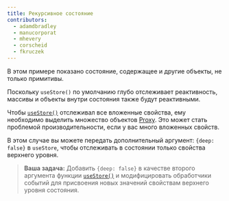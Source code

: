 ```yaml
---
title: Рекурсивное состояние
contributors:
  - adamdbradley
  - manucorporat
  - mhevery
  - corscheid
  - fkruczek
---
```


В этом примере показано состояние, содержащее и другие объекты, не только примитивы.

Поскольку `useStore()` по умолчанию глубо отслеживает реактивность, массивы и объекты внутри состояния также будут реактивными.

Чтобы [`useStore()`](/docs/(qwik)/components/state/index.mdx#usestore) отслеживал все вложенные свойства, ему необходимо выделить множество объектов [Proxy](docs/(qwik)/concepts/reactivity/index.mdx#proxy). Это может стать проблемой производительности, если у вас много вложенных свойств.

В этом случае вы можете передать дополнительный аргумент: `{deep: false}` в `useStore`, чтобы отслеживать в состоянии только свойства верхнего уровня.

> **Ваша задача:** Добавить `{deep: false}` в качестве второго аргумента функции [`useStore()`](/docs/(qwik)/components/state/index.mdx#usestore) и модифицировать обработчики событий для присвоения новых значений свойствам верхнего уровня состояния.

